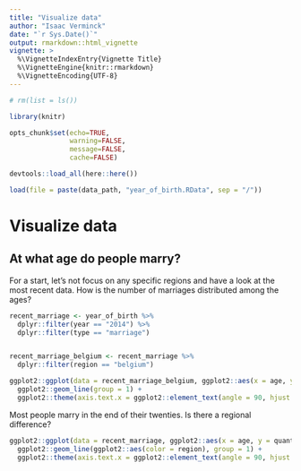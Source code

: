 ```yaml
---
title: "Visualize data"
author: "Isaac Verminck"
date: "`r Sys.Date()`"
output: rmarkdown::html_vignette
vignette: >
  %\VignetteIndexEntry{Vignette Title}
  %\VignetteEngine{knitr::rmarkdown}
  %\VignetteEncoding{UTF-8}
---
```


```r

# rm(list = ls())

library(knitr)

opts_chunk$set(echo=TRUE,
               warning=FALSE,
               message=FALSE,
               cache=FALSE)

devtools::load_all(here::here())

```

```r

load(file = paste(data_path, "year_of_birth.RData", sep = "/"))


```

# Visualize data

## At what age do people marry?

For a start, let's not focus on any specific regions and have a look at the most recent data. How is the number of marriages distributed among the ages?

```r
recent_marriage <- year_of_birth %>%
  dplyr::filter(year == "2014") %>% 
  dplyr::filter(type == "marriage")


recent_marriage_belgium <- recent_marriage %>%
  dplyr::filter(region == "belgium") 

ggplot2::ggplot(data = recent_marriage_belgium, ggplot2::aes(x = age, y = quantity)) +
  ggplot2::geom_line(group = 1) +
  ggplot2::theme(axis.text.x = ggplot2::element_text(angle = 90, hjust = 1))


```

Most people marry in the end of their twenties. Is there a regional difference?

```r
ggplot2::ggplot(data = recent_marriage, ggplot2::aes(x = age, y = quantity)) +
  ggplot2::geom_line(ggplot2::aes(color = region), group = 1) +
  ggplot2::theme(axis.text.x = ggplot2::element_text(angle = 90, hjust = 1))

```

